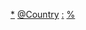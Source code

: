 {{Categories by country|nocat}}

[[Category:各国文化组织|*]]
[[Category:南美洲文化组织|@Country]]
[[Category:南美洲各国文化|:]]
[[Category:南美洲各国组织|%]]
